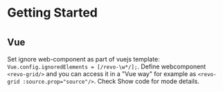 
<Meta title="Docs/Frameworks/Vue"/>

# Getting Started
#
## Vue
Set ignore web-component as part of vuejs template: `Vue.config.ignoredElements = [/revo-\w*/];`.
Define webcomponent `<revo-grid/>` and you can access it in a "Vue way" for example as `<revo-grid :source.prop="source"/>`.
Check Show code for mode details.

<Preview>
<Story name="JavaScript" id="source-example-vuejs--basic-sample"/>
</Preview>